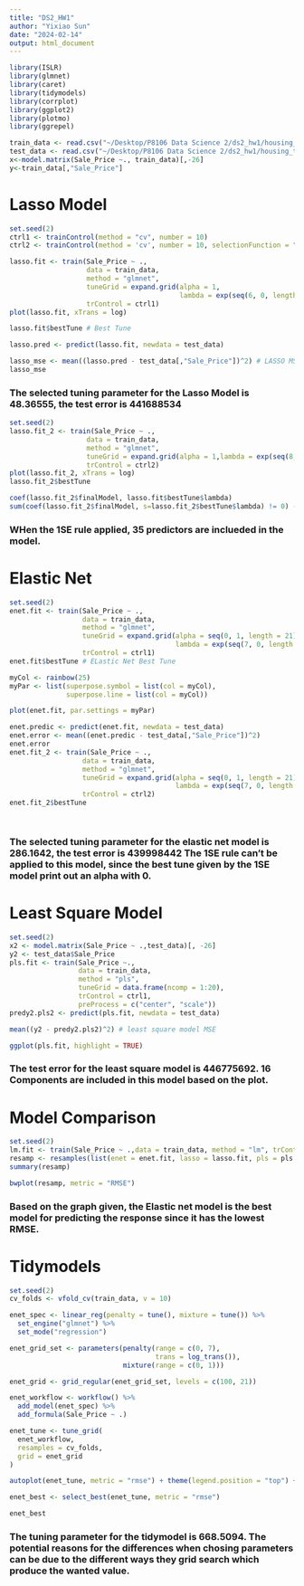 ```yaml
---
title: "DS2_HW1"
author: "Yixiao Sun"
date: "2024-02-14"
output: html_document
---
```


```r
library(ISLR)
library(glmnet)
library(caret)
library(tidymodels)
library(corrplot)
library(ggplot2)
library(plotmo)
library(ggrepel)
```

```r
train_data <- read.csv("~/Desktop/P8106 Data Science 2/ds2_hw1/housing_training.csv")
test_data <- read.csv("~/Desktop/P8106 Data Science 2/ds2_hw1/housing_test.csv")
x<-model.matrix(Sale_Price ~., train_data)[,-26]
y<-train_data[,"Sale_Price"]
```

# Lasso Model 
```r
set.seed(2)
ctrl1 <- trainControl(method = "cv", number = 10)
ctrl2 <- trainControl(method = 'cv', number = 10, selectionFunction = "oneSE")

lasso.fit <- train(Sale_Price ~ .,
                   data = train_data,
                   method = "glmnet",
                   tuneGrid = expand.grid(alpha = 1,
                                          lambda = exp(seq(6, 0, length = 100))),
                   trControl = ctrl1)
plot(lasso.fit, xTrans = log)

lasso.fit$bestTune # Best Tune

lasso.pred <- predict(lasso.fit, newdata = test_data)

lasso_mse <- mean((lasso.pred - test_data[,"Sale_Price"])^2) # LASSO MSE
lasso_mse
```
### The selected tuning parameter for the Lasso Model is 48.36555, the test error is 441688534

```r
set.seed(2)
lasso.fit_2 <- train(Sale_Price ~ .,
                   data = train_data,
                   method = "glmnet",
                   tuneGrid = expand.grid(alpha = 1,lambda = exp(seq(8, 0, length = 100))),
                   trControl = ctrl2)
plot(lasso.fit_2, xTrans = log)
lasso.fit_2$bestTune

coef(lasso.fit_2$finalModel, lasso.fit$bestTune$lambda)
sum(coef(lasso.fit_2$finalModel, s=lasso.fit_2$bestTune$lambda) != 0) - 1
```
### WHen the 1SE rule applied, 35 predictors are inclueded in the model.



# Elastic Net
```r
set.seed(2)
enet.fit <- train(Sale_Price ~ .,
                  data = train_data,
                  method = "glmnet",
                  tuneGrid = expand.grid(alpha = seq(0, 1, length = 21), 
                                         lambda = exp(seq(7, 0, length = 100))),
                  trControl = ctrl1)
enet.fit$bestTune # ELastic Net Best Tune

myCol <- rainbow(25)
myPar <- list(superpose.symbol = list(col = myCol),
              superpose.line = list(col = myCol))

plot(enet.fit, par.settings = myPar)

enet.predic <- predict(enet.fit, newdata = test_data)
enet.error <- mean((enet.predic - test_data[,"Sale_Price"])^2)
enet.error
enet.fit_2 <- train(Sale_Price ~ .,
                  data = train_data,
                  method = "glmnet",
                  tuneGrid = expand.grid(alpha = seq(0, 1, length = 21), 
                                         lambda = exp(seq(7, 0, length = 100))),
                  trControl = ctrl2)
enet.fit_2$bestTune




```
### The selected tuning parameter for the elastic net model is 286.1642, the test error is 439998442 The 1SE rule can't be applied to this model, since the best tune given by the 1SE model print out an alpha with 0.





# Least Square Model
```r
set.seed(2)
x2 <- model.matrix(Sale_Price ~ .,test_data)[, -26]
y2 <- test_data$Sale_Price
pls.fit <- train(Sale_Price ~.,
                 data = train_data,
                 method = "pls",
                 tuneGrid = data.frame(ncomp = 1:20),
                 trControl = ctrl1,
                 preProcess = c("center", "scale"))
predy2.pls2 <- predict(pls.fit, newdata = test_data)

mean((y2 - predy2.pls2)^2) # least square model MSE

ggplot(pls.fit, highlight = TRUE)

```
### The test error for the least square model is 446775692. 16 Components are included in this model based on the plot.



# Model Comparison
```r
set.seed(2)
lm.fit <- train(Sale_Price ~ .,data = train_data, method = "lm", trControl = ctrl1)
resamp <- resamples(list(enet = enet.fit, lasso = lasso.fit, pls = pls.fit))
summary(resamp)

bwplot(resamp, metric = "RMSE")
```
### Based on the graph given, the Elastic net model is the best model for predicting the response since it has the lowest RMSE.

# Tidymodels
```r
set.seed(2)
cv_folds <- vfold_cv(train_data, v = 10)

enet_spec <- linear_reg(penalty = tune(), mixture = tune()) %>%
  set_engine("glmnet") %>%
  set_mode("regression")

enet_grid_set <- parameters(penalty(range = c(0, 7), 
                                    trans = log_trans()),
                            mixture(range = c(0, 1)))

enet_grid <- grid_regular(enet_grid_set, levels = c(100, 21))

enet_workflow <- workflow() %>%
  add_model(enet_spec) %>%
  add_formula(Sale_Price ~ .)

enet_tune <- tune_grid(
  enet_workflow,
  resamples = cv_folds,
  grid = enet_grid
)

autoplot(enet_tune, metric = "rmse") + theme(legend.position = "top") + labs(color = "Mixing Percentage\n(Alpha Values)")

enet_best <- select_best(enet_tune, metric = "rmse")

enet_best
```
### The tuning parameter for the tidymodel is 668.5094. The potential reasons for the differences when chosing parameters can be due to the different ways they grid search which produce the wanted value.
